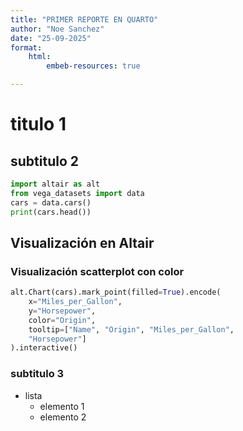 ```yaml
---
title: "PRIMER REPORTE EN QUARTO"
author: "Noe Sanchez"
date: "25-09-2025"
format: 
    html:
        embeb-resources: true

---
```


# titulo 1

## subtitulo 2

```python
import altair as alt
from vega_datasets import data
cars = data.cars()
print(cars.head())
```

## Visualización en Altair

### Visualización scatterplot con color 

```python

alt.Chart(cars).mark_point(filled=True).encode(
    x="Miles_per_Gallon",
    y="Horsepower",
    color="Origin",
    tooltip=["Name", "Origin", "Miles_per_Gallon", 
    "Horsepower"]
).interactive()


```

### subtitulo 3

- lista
    - elemento 1
    - elemento 2